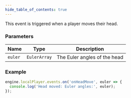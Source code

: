 ```yaml
---
hide_table_of_contents: true
---
```



This event is triggered when a player moves their head.

### Parameters

| Name    | Type         | Description                  |
| ------- | ------------ | ---------------------------- |
| `euler` | `EulerArray` | The Euler angles of the head |

### Example

```js
engine.localPlayer.events.on('onHeadMove', euler => {
  console.log('Head moved: Euler angles:', euler);
});
```
